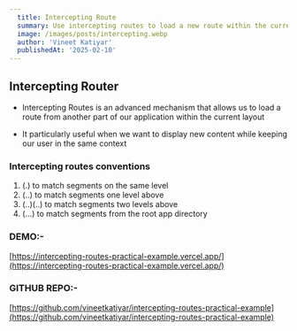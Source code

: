 ```yaml
---
  title: Intercepting Route
  summary: Use intercepting routes to load a new route within the current layout while masking the browser URL,
  image: /images/posts/intercepting.webp
  author: 'Vineet Katiyar'
  publishedAt: '2025-02-10'
---
```


## Intercepting Router

* Intercepting Routes is an advanced mechanism that allows us to load a route from another part of our application within the current layout

* It particularly useful when we want to display new content while keeping our user in the same context

### Intercepting routes conventions

1. (.) to match segments on the same level
2. (..) to match segments one level above
3. (..)(..) to match segments two levels above
4. (...) to match segments from the root app directory


### DEMO:-

[https://intercepting-routes-practical-example.vercel.app/](https://intercepting-routes-practical-example.vercel.app/)

### GITHUB REPO:-
[https://github.com/vineetkatiyar/intercepting-routes-practical-example](https://github.com/vineetkatiyar/intercepting-routes-practical-example)

